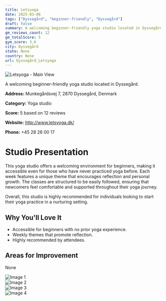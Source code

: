 ```yaml
---
title: Letsyoga
date: 2025-03-08
tags: ["Dyssegård", "beginner-friendly", "Dyssegård"]  
draft: false
summary: A welcoming beginner-friendly yoga studio located in Dyssegård.
gm_reviews_count: 12
gm_totalScore: 5
gym_score: 3.6
city: Dyssegård
state: None
country: None
url: Dyssegård_Letsyoga
---
```


<div className="aspect-[16/9] relative my-8">
  <img 
    src="https://lh5.googleusercontent.com/p/AF1QipOFNR4mZJPLXO-7bJWnV133vgmMIEUSWo5t9XK_=w1920-h1080-k-no"
    alt="Letsyoga - Main View"
    className="object-cover absolute inset-0 w-full h-full rounded-lg"
  />
</div>

A welcoming beginner-friendly yoga studio located in Dyssegård.

**Address:** Munkegårdsvej 7, 2870 Dyssegård, Denmark

**Category:** Yoga studio

**Score:** 5 based on 12 reviews

**Website:** http://www.letsyoga.dk/

**Phone:** +45 28 26 00 17

# Studio Presentation

This yoga studio offers a welcoming environment for beginners, making it accessible even for those who have never practiced yoga before. Each week features a unique theme that encourages reflection and personal growth. The classes are structured to be easily followed, ensuring that newcomers feel comfortable and supported throughout their yoga journey.

Overall, this studio is highly recommended for individuals looking to start their yoga practice in a nurturing setting.

## Why You'll Love It

- Accessible for beginners with no prior yoga experience.
- Weekly themes that promote reflection.
- Highly recommended by attendees.

## Areas for Improvement

None

<div className="grid grid-cols-1 xl:grid-cols-2 gap-4 my-8">
<div className="aspect-[4/3] relative"><img src="https://lh5.googleusercontent.com/p/AF1QipPUuYZJk4CqbMbqPkhl1cr3hqAmEe9ISODXZwJs=w1920-h1080-k-no" alt="Image 1" className="object-cover absolute inset-0 w-full h-full rounded-lg" /></div>
<div className="aspect-[4/3] relative"><img src="https://lh5.googleusercontent.com/p/AF1QipP_6TMk5Lvxu_o5fUCK7gKeYdtf7cSePGshwi7K=w1920-h1080-k-no" alt="Image 2" className="object-cover absolute inset-0 w-full h-full rounded-lg" /></div>
<div className="aspect-[4/3] relative"><img src="https://lh5.googleusercontent.com/p/AF1QipMmxYlWtQeHUGjqgHPwUH4eO0ZpaKHOZ2MYw2k_=w1920-h1080-k-no" alt="Image 3" className="object-cover absolute inset-0 w-full h-full rounded-lg" /></div>
<div className="aspect-[4/3] relative"><img src="https://lh5.googleusercontent.com/p/AF1QipNv7NMtwgFobYJSgxbdz0JncngZk2-_sp8mYnZk=w1920-h1080-k-no" alt="Image 4" className="object-cover absolute inset-0 w-full h-full rounded-lg" /></div>
</div>